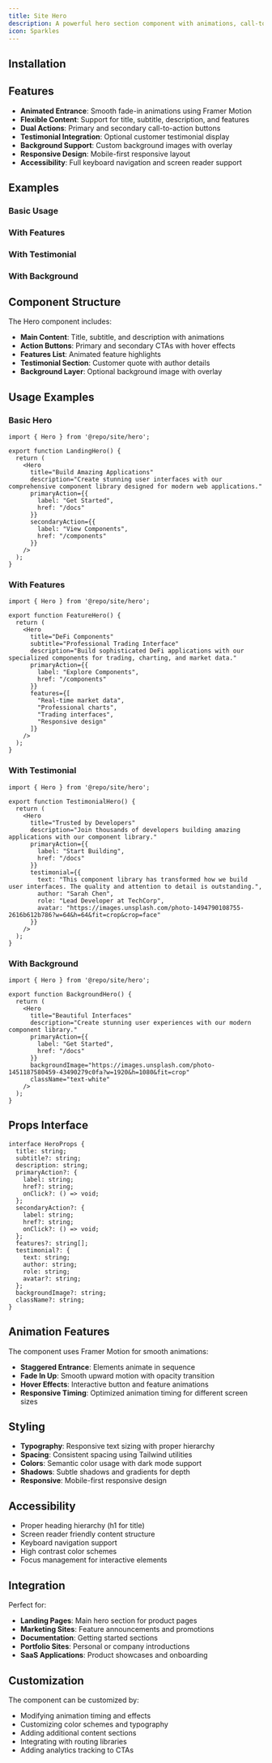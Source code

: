 ```yaml
---
title: Site Hero
description: A powerful hero section component with animations, call-to-action buttons, features showcase, and testimonials for landing pages.
icon: Sparkles
---
```


<Preview path="site-hero" />

## Installation

<Installer packageName="site-hero" />

## Features

- **Animated Entrance**: Smooth fade-in animations using Framer Motion
- **Flexible Content**: Support for title, subtitle, description, and features
- **Dual Actions**: Primary and secondary call-to-action buttons
- **Testimonial Integration**: Optional customer testimonial display
- **Background Support**: Custom background images with overlay
- **Responsive Design**: Mobile-first responsive layout
- **Accessibility**: Full keyboard navigation and screen reader support

## Examples

### Basic Usage

<Preview path="site-hero-basic" />

### With Features

<Preview path="site-hero-features" />

### With Testimonial

<Preview path="site-hero-testimonial" />

### With Background

<Preview path="site-hero-background" />

## Component Structure

The Hero component includes:

- **Main Content**: Title, subtitle, and description with animations
- **Action Buttons**: Primary and secondary CTAs with hover effects
- **Features List**: Animated feature highlights
- **Testimonial Section**: Customer quote with author details
- **Background Layer**: Optional background image with overlay

## Usage Examples

### Basic Hero

```tsx
import { Hero } from '@repo/site/hero';

export function LandingHero() {
  return (
    <Hero
      title="Build Amazing Applications"
      description="Create stunning user interfaces with our comprehensive component library designed for modern web applications."
      primaryAction={{
        label: "Get Started",
        href: "/docs"
      }}
      secondaryAction={{
        label: "View Components",
        href: "/components"
      }}
    />
  );
}
```

### With Features

```tsx
import { Hero } from '@repo/site/hero';

export function FeatureHero() {
  return (
    <Hero
      title="DeFi Components"
      subtitle="Professional Trading Interface"
      description="Build sophisticated DeFi applications with our specialized components for trading, charting, and market data."
      primaryAction={{
        label: "Explore Components",
        href: "/components"
      }}
      features={[
        "Real-time market data",
        "Professional charts",
        "Trading interfaces",
        "Responsive design"
      ]}
    />
  );
}
```

### With Testimonial

```tsx
import { Hero } from '@repo/site/hero';

export function TestimonialHero() {
  return (
    <Hero
      title="Trusted by Developers"
      description="Join thousands of developers building amazing applications with our component library."
      primaryAction={{
        label: "Start Building",
        href: "/docs"
      }}
      testimonial={{
        text: "This component library has transformed how we build user interfaces. The quality and attention to detail is outstanding.",
        author: "Sarah Chen",
        role: "Lead Developer at TechCorp",
        avatar: "https://images.unsplash.com/photo-1494790108755-2616b612b786?w=64&h=64&fit=crop&crop=face"
      }}
    />
  );
}
```

### With Background

```tsx
import { Hero } from '@repo/site/hero';

export function BackgroundHero() {
  return (
    <Hero
      title="Beautiful Interfaces"
      description="Create stunning user experiences with our modern component library."
      primaryAction={{
        label: "Get Started",
        href: "/docs"
      }}
      backgroundImage="https://images.unsplash.com/photo-1451187580459-43490279c0fa?w=1920&h=1080&fit=crop"
      className="text-white"
    />
  );
}
```

## Props Interface

```tsx
interface HeroProps {
  title: string;
  subtitle?: string;
  description: string;
  primaryAction?: {
    label: string;
    href?: string;
    onClick?: () => void;
  };
  secondaryAction?: {
    label: string;
    href?: string;
    onClick?: () => void;
  };
  features?: string[];
  testimonial?: {
    text: string;
    author: string;
    role: string;
    avatar?: string;
  };
  backgroundImage?: string;
  className?: string;
}
```

## Animation Features

The component uses Framer Motion for smooth animations:

- **Staggered Entrance**: Elements animate in sequence
- **Fade In Up**: Smooth upward motion with opacity transition
- **Hover Effects**: Interactive button and feature animations
- **Responsive Timing**: Optimized animation timing for different screen sizes

## Styling

- **Typography**: Responsive text sizing with proper hierarchy
- **Spacing**: Consistent spacing using Tailwind utilities
- **Colors**: Semantic color usage with dark mode support
- **Shadows**: Subtle shadows and gradients for depth
- **Responsive**: Mobile-first responsive design

## Accessibility

- Proper heading hierarchy (h1 for title)
- Screen reader friendly content structure
- Keyboard navigation support
- High contrast color schemes
- Focus management for interactive elements

## Integration

Perfect for:

- **Landing Pages**: Main hero section for product pages
- **Marketing Sites**: Feature announcements and promotions
- **Documentation**: Getting started sections
- **Portfolio Sites**: Personal or company introductions
- **SaaS Applications**: Product showcases and onboarding

## Customization

The component can be customized by:

- Modifying animation timing and effects
- Customizing color schemes and typography
- Adding additional content sections
- Integrating with routing libraries
- Adding analytics tracking to CTAs
